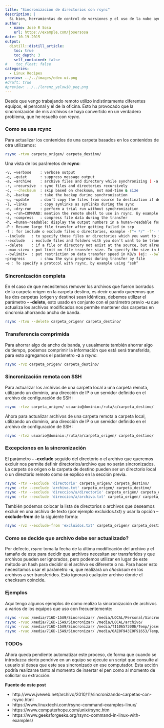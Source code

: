 ```yaml
---
title: "Sincronización de directorios con rsync"
description: |
  Si bien, herramientas de control de versiones y el uso de la nube ayudan a centralizar nuestra información, no todo está en la nube y la sincronización de archivos entre diferentes equipos y ambientes de trabajo puede convertirse en un problema, para eso podemos usar rcync.
author:
  - name: José R Sosa
    url: https://example.com/josersosa
date: 10-19-2015
output:
  distill::distill_article:
    toc: true
    toc_depth: 3
    self_contained: false
#    toc_float: false
categories:
  - Linux Recipes
preview: ../../images/edex-ui.png
#draft: true
#preview: ../../lorenz_yelow10_peq.png
---
```



Desde que vengo trabajando remoto utilizo indistintamente diferentes equipos, el personal y el de la oficina. Esto ha provocado que la sincronización de mis archivos se haya convertido en un verdadero problema, que he resuelto con *rcync*.  

### Como se usa rcync

Para actualizar los contenidos de una carpeta basados en los contenidos de otra utilizamos:

```bash
rsync -rtvu carpeta_origen/ carpeta_destino/ 
```

Una vista de los parámetos de **rcync**:

```bash
-v, –verbose	: verbose output
-q, –quiet		: suppress message output
-a, –archive	: archive files and directory while synchronizing ( -a equal to following options -rlptgoD)
-r, –recursive	: sync files and directories recursively
-c, --checksum	: skip based on checksum, not mod-time & size
-b, –backup		: take the backup during synchronization
-u, –update		: don’t copy the files from source to destination if destination files are newer
-l, –links		: copy symlinks as symlinks during the sync
-n, –dry-run	: perform a trial run without synchronization
-e, –rsh=COMMAND: mention the remote shell to use in rsync. By example use '-e ssh'
-z, –compress	: compress file data during the transfer
-h, –human-readable: display the output numbers in a human-readable format
-P : Resume large file transfer after getting failed in scp
-f : for include o exclude files o directories, example -f"+ */" -f"- *" for sync the directory structure without copying files
--include	: to specify those files or directories which you want to include in your sync 
--exclude	: exclude files and folders with you don’t want to be transferred.
--delete	: if a file or directory not exist at the source, but already exists at the destination, delete that existing file/directory at the target
--max-size=	: put limit on file transfer size. To specify the size in KB use K, MB use M and for GB use G (ej: --max-size='500K')
--bwlimit=	: put restriction on data transfer speed in KB/s (ej: --bwlimit=600)
–progress		: show the sync progress during transfer by file
-e : To specify a protocol with rsync, by example using “ssh”
```



### Sincronización completa

En el caso de que necesitemos remover los archivos que fueron borrados de la carpeta origen en la carpeta destino, es decir cuando queremos que las dos carpetas (origen y destino) sean idénticas, debemos utilizar el parámetro **- -delete**, esto usado en conjunto con el parámetro previo **-u** que actualiza los archivos modificados nos permite mantener dos carpetas en sincronía ahorrando ancho de banda. 

```bash
rsync -rtvu --delete carpeta_origen/ carpeta_destino/
```

### Transferencia comprimida

Para ahorrar algo de ancho de banda, y usualmente también ahorrar algo de tiempo, podemos comprimir la información que está será transferida, para esto agregamos el parámetro **-z** a _rsync_:

```bash
rsync -rvz carpeta_origen/ carpeta_destino/ 
```

### Sincronización remota con SSH

Para actualizar los archivos de una carpeta local a una carpeta remota, utilizando un dominio, una dirección de IP o un servidor definido en el archivo de configuración de SSH:

```bash
rsync -rtvz carpeta_origen/ usuario@dominio:/ruta/a/carpeta_destino/
```

Ahora para actualizar archivos de una carpeta remota a carpeta local, utilizando un dominio, una dirección de IP o un servidor definido en el archivo de configuración de SSH:

```bash
rsync -rtvz usuario@dominio:/ruta/a/carpeta_origen/ carpeta_destino/
```

### Excepciones en la sincronización

El parámetro **- -exclude** seguido del directorio o el archivo que queremos excluir nos permite definir directorios/archivo que no serán sincronizados. La carpeta de origen o la carpeta de destino pueden ser un directorio local o un directorio remoto como se explico en la sección previa.

```bash
rsync -rtv --exclude 'directorio' carpeta_origen/ carpeta_destino/
rsync -rtv --exclude 'archivo.txt' carpeta_origen/ carpeta_destino/
rsync -rtv --exclude 'direccion/a/directorio' carpeta_origen/ carpeta_destino/
rsync -rtv --exclude 'direccion/a/archivo.txt' carpeta_origen/ carpeta_destino/ 
```

También podemos colocar la lista de directorios o archivos que deseamos excluir en una archivo de texto (por ejemplo excluidos.txt) y usar la opción **--exclude-from** de la siguiente forma: 

```bash
rsync -rvz --exclude-from 'excluidos.txt' carpeta_origen/ carpeta_destino/
```

### Como se decide que archivo debe ser actualizado?

Por defecto, _rsync_ toma la fecha de la última modificación del archivo y el tamaño de este para decidir que archivos necesitan ser transferidos y que archivos pueden ser ignorados, pero podemos utilizar en lugar de este método un hash para decidir si el archivo es diferente o no. Para hacer esto necesitamos usar el parámetro **-c**, que realizará un _checksum_ en los archivos a ser transferidos. Esto ignorará cualquier archivo donde el checksum coincide. 

### Ejemplos

Aquí tengo algunos ejemplos de como realizo la sincronización de archivos a varios de los equipos que uso con frecuentemente:

```bash
rsync -rvuc /media/716D-15A9/Sincronizar/ /media/LOCAL/Personal/Sincronizar/
rsync -rvuc /media/716D-15A9/Sincronizar/ /media/LOCAL/archivo/
rsync -rvuc /media/716D-15A9/Sincronizar/ /media/TI10657300E/Temp/josersosa/
rsync -rvuc /media/716D-15A9/Sincronizar/ /media/6AE0F943E0F91653/Temp/Jose/
```

### TODOs

Ahora queda pendiente automatizar este proceso, de forma que cuando se introduzca cierto pendrive en un equipo se ejecute un script que consulte al usuario si desea que este sea sincronizado en ese computador. Esta acción podría realizarse tanto al momento de insertar el pen como al momento de solicitar su extracción.

**Fuente de este post**

- http://www.jveweb.net/archivo/2010/11/sincronizando-carpetas-con-rsync.html
- https://www.linuxtechi.com/rsync-command-examples-linux/
- https://www.computerhope.com/unix/rsync.htm
- https://www.geeksforgeeks.org/rsync-command-in-linux-with-examples/